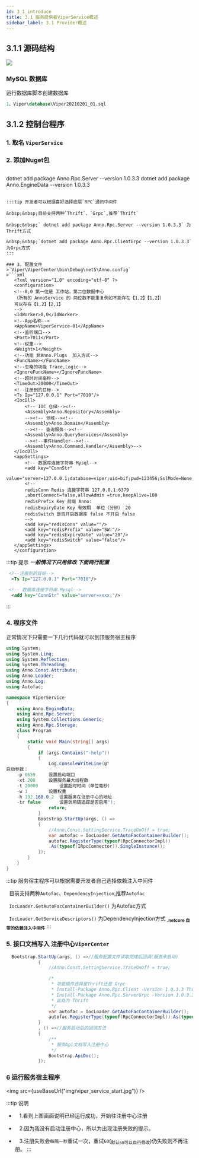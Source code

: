 ```yaml
---
id: 3_1_introduce
title: 3.1 服务提供者ViperService概述
sidebar_label: 3.1 Provider概述
---
```


## 3.1.1 源码结构

<div style={{width:"100%",textAlign:"center"}}>
    <img src={useBaseUrl("img/service01.jpg")} />
</div>

### MySQL 数据库


运行数据库脚本创建数据库

```sql
1、Viper\database\Viper20210201_01.sql
```

## 3.1.2 控制台程序
### 1. 取名 `ViperService`
### 2. 添加Nuget包
>```shell
 dotnet add package Anno.Rpc.Server --version 1.0.3.3
 dotnet add package Anno.EngineData --version 1.0.3.3
 ```

:::tip 开发者可以根据喜好选择底层`RPC`通讯中间件

&nbsp;&nbsp;目前支持两种`Thrift`、`Grpc`,推荐`Thrift`

&nbsp;&nbsp;` dotnet add package Anno.Rpc.Server --version 1.0.3.3` 为Thrift方式

&nbsp;&nbsp;`dotnet add package Anno.Rpc.ClientGrpc --version 1.0.3.3` 为Grpc方式
:::

### 3. 配置文件
>`Viper\ViperCenter\bin\Debug\net5\Anno.config`
>```xml
    <?xml version="1.0" encoding="utf-8" ?>
    <configuration>
    <!--0,0 第一位是 工作站，第二位数据中心
    （所有的 AnnoService 的 两位数不能重复例如不能存在【1,2】【1,2】）
    可以存在【1,2】【2,1】
    -->
    <IdWorker>0,0</IdWorker>
    <!--App名称-->
    <AppName>ViperService-01</AppName>
    <!--监听端口-->
    <Port>7011</Port>
    <!--权重-->
    <Weight>1</Weight>
    <!--功能 非Anno.Plugs  加入方式-->
    <FuncName></FuncName>
    <!--忽略的功能 Trace,Logic-->
    <IgnoreFuncName></IgnoreFuncName>
    <!--超时时间毫秒-->
    <TimeOut>20000</TimeOut>
    <!--注册到的目标-->
    <Ts Ip="127.0.0.1" Port="7010"/>
    <IocDll>
        <!-- IOC 仓储--><!--
        <Assembly>Anno.Repository</Assembly>
        --><!-- 领域--><!--
        <Assembly>Anno.Domain</Assembly>
        --><!-- 查询服务--><!--
        <Assembly>Anno.QueryServices</Assembly>
        --><!--事件Handler--><!--
        <Assembly>Anno.Command.Handler</Assembly>-->
    </IocDll>
    <appSettings>
        <!-- 数据库连接字符串 Mysql-->
        <add key="ConnStr" 
             value="server=127.0.0.1;database=viper;uid=bif;pwd=123456;SslMode=None;"/>
        <!--
        redisConn Redis 连接字符串 127.0.0.1:6379
        ,abortConnect=false,allowAdmin =true,keepAlive=180
        redisPrefix Key 前缀 Anno:
        redisExpiryDate Key 有效期  单位（分钟） 20
        redisSwitch 是否开启数据库 false 不开启 false
        -->
        <add key="redisConn" value=""/>
        <add key="redisPrefix" value="SW:"/>
        <add key="redisExpiryDate" value="20"/>
        <add key="redisSwitch" value="false"/>
    </appSettings>
    </configuration>
 ```

:::tip 提示
***一般情况下只用修改 下面两行配置***
```xml
 <!--注册到的目标-->
  <Ts Ip="127.0.0.1" Port="7010"/>

 <!-- 数据库连接字符串 Mysql-->
  <add key="ConnStr" value="server=xxxx;"/>
```
:::

### 4. 程序文件

正常情况下只需要一下几行代码就可以到顶服务宿主程序

```csharp
using System;
using System.Linq;
using System.Reflection;
using System.Threading;
using Anno.Const.Attribute;
using Anno.Loader;
using Anno.Log;
using Autofac;

namespace ViperService
{
    using Anno.EngineData;
    using Anno.Rpc.Server;
    using System.Collections.Generic;
    using Anno.Rpc.Storage;
    class Program
    {
        static void Main(string[] args)
        {
            if (args.Contains("-help"))
            {
                Log.ConsoleWriteLine(@"
启动参数：
	-p 6659		设置启动端口
	-xt 200		设置服务最大线程数
	-t 20000		设置超时时间（单位毫秒）
	-w 1		设置权重
	-h 192.168.0.2	设置服务在注册中心的地址
	-tr false		设置调用链追踪是否启用");
                return;
            }
            Bootstrap.StartUp(args, () =>
            {
                //Anno.Const.SettingService.TraceOnOff = true;
                var autofac = IocLoader.GetAutoFacContainerBuilder();
                autofac.RegisterType(typeof(RpcConnectorImpl))
                .As(typeof(IRpcConnector)).SingleInstance();
            });
        }
    }
}

```
:::tip 服务宿主程序可以根据需要开发者自己选择依赖注入中间件

&nbsp;&nbsp;目前支持两种`Autofac`、`DependencyInjection`,推荐`Autofac`

&nbsp;&nbsp;`IocLoader.GetAutoFacContainerBuilder()` 为Autofac方式

&nbsp;&nbsp;`IocLoader.GetServiceDescriptors()` 为DependencyInjection方式 <sub>**.netcore 自带的依赖注入中间件**</sub>
:::
### 5. 接口文档写入 注册中心`ViperCenter`

```csharp {6-60} title="这段代码直接黏贴就可以不用修改"
  Bootstrap.StartUp(args, () =>//服务配置文件读取完成后回调(服务未启动)
            {
                //Anno.Const.SettingService.TraceOnOff = true;

                /*
                 * 功能插件选择是Thrift还是 Grpc
                 * Install-Package Anno.Rpc.Client -Version 1.0.3.3 Thrift
                 * Install-Package Anno.Rpc.ServerGrpc -Version 1.0.3.3 Grpc
                 * 此处为 Thrift
                 */
                var autofac = IocLoader.GetAutoFacContainerBuilder();
                autofac.RegisterType(typeof(RpcConnectorImpl)).As(typeof(IRpcConnector)).SingleInstance();
            }
            , () =>//服务启动后的回调方法
            {
                /**
                 * 服务Api文档写入注册中心
                 */
                Bootstrap.ApiDoc();           
            });
```
### 6 运行服务宿主程序

<img src={useBaseUrl("img/viper_service_start.jpg")} />

:::tip 说明
- &nbsp;&nbsp; 1.看到上图画面说明已经运行成功，开始往注册中心注册

- &nbsp;&nbsp; 2.因为我没有启动注册中心，所以为出现注册失败的提示。
- &nbsp;&nbsp; 3.注册失败会`每隔一秒`重试一次，重试`60`(<sub>默认`60`可以自行修改</sub>)仍失败则不再注册。
:::
